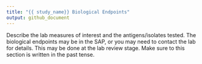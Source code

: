 ```yaml
---
title: "{{ study_name}} Biological Endpoints"
output: github_document
---
```


<!-- background.md is generated from the RMARKDOWN file, background.Rmd.
Please edit that file. -->

<!-- this file was adapted from VISCtemplates {{pkg_ver}}. -->

Describe the lab measures of interest and the antigens/isolates tested. 
The biological endpoints may be in the SAP, or you may need to contact the lab 
for details. This may be done at the lab review stage.
Make sure to this section is written in the past tense.
